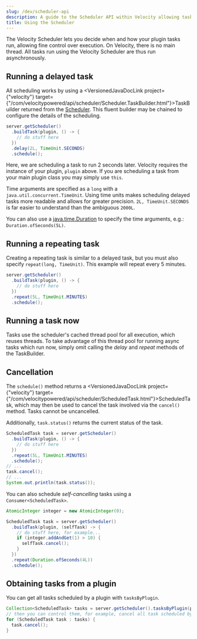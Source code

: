 ```yaml
---
slug: /dev/scheduler-api
description: A guide to the Scheduler API within Velocity allowing tasks to be run.
title: Using the Scheduler
---
```


The Velocity Scheduler lets you decide when and how your plugin tasks run, allowing fine control
over execution. On Velocity, there is no main thread. All tasks run using the Velocity Scheduler are
thus run asynchronously.

## Running a delayed task

All scheduling works by using a <VersionedJavaDocLink project={"velocity"} target={"/com/velocitypowered/api/scheduler/Scheduler.TaskBuilder.html"}>TaskBuilder</VersionedJavaDocLink> returned from the [Scheduler](https://jd.papermc.io/velocity/3.0.0/com/velocitypowered/api/scheduler/Scheduler.html). This fluent builder may
be chained to configure the details of the scheduling.

```java
server.getScheduler()
  .buildTask(plugin, () -> {
    // do stuff here
  })
  .delay(2L, TimeUnit.SECONDS)
  .schedule();
```

Here, we are scheduling a task to run 2 seconds later. Velocity requires the instance of your
plugin, `plugin` above. If you are scheduling a task from your main plugin class you may simply use
`this`.

Time arguments are specified as a `long` with a `java.util.concurrent.TimeUnit`. Using time units
makes scheduling delayed tasks more readable and allows for greater precision.
`2L, TimeUnit.SECONDS` is far easier to understand than the ambiguous `2000L`.

You can also use a [java.time.Duration](https://docs.oracle.com/en/java/javase/21/docs/api/java.base/java/time/Duration.html) to specify the time arguments, e.g.: `Duration.ofSeconds(5L)`.

## Running a repeating task

Creating a repeating task is similar to a delayed task, but you must also specify
`repeat(long, TimeUnit)`. This example will repeat every 5 minutes.

```java
server.getScheduler()
  .buildTask(plugin, () -> {
    // do stuff here
  })
  .repeat(5L, TimeUnit.MINUTES)
  .schedule();
```

## Running a task now

Tasks use the scheduler's cached thread pool for all execution, which reuses threads. To take
advantage of this thread pool for running async tasks which run now, simply omit calling the _delay_
and _repeat_ methods of the TaskBuilder.

## Cancellation

The `schedule()` method returns a <VersionedJavaDocLink project={"velocity"} target={"/com/velocitypowered/api/scheduler/ScheduledTask.html"}>ScheduledTask</VersionedJavaDocLink>, which may then be used to cancel the task
involved via the `cancel()` method. Tasks cannot be uncancelled.

Additionally, `task.status()` returns the current status of the task.

```java
ScheduledTask task = server.getScheduler()
  .buildTask(plugin, () -> {
    // do stuff here
  })
  .repeat(5L, TimeUnit.MINUTES)
  .schedule();
// ...
task.cancel();
// ...
System.out.println(task.status());
```

You can also schedule _self-cancelling_ tasks using a `Consumer<ScheduledTask>`.

```java
AtomicInteger integer = new AtomicInteger(0);

ScheduledTask task = server.getScheduler()
  .buildTask(plugin, (selfTask) -> {
    // do stuff here, for example...
    if (integer.addAndGet(1) > 10) {
      selfTask.cancel();
    }
  })
  .repeat(Duration.ofSeconds(4L))
  .schedule();
```

## Obtaining tasks from a plugin

You can get all tasks scheduled by a plugin with `tasksByPlugin`.

```java
Collection<ScheduledTask> tasks = server.getScheduler().tasksByPlugin(plugin);
// then you can control them, for example, cancel all task scheduled by a plugin
for (ScheduledTask task : tasks) {
  task.cancel();
}
```
